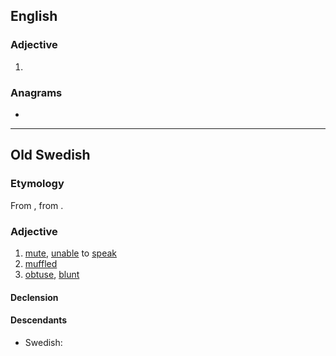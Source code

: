 ==English==

===Adjective===
{{head|en|adjective comparative form}}

# {{en-comparative of|dumb}}

===Anagrams===
* {{anagrams|en|bedrum|bumder}}

----

==Old Swedish==

===Etymology===
From {{inh|gmq-osw|non|dumbr}}, from {{inh|gmq-osw|gem-pro|*dumbaz}}.

===Adjective===
{{head|gmq-osw|adjective}}

# [[mute]], [[unable]] to [[speak]]
# [[muffled]]
# [[obtuse]], [[blunt]]

====Declension====
{{gmq-osw-decl-adj-strong|dumb|nom_sg_neut=dumpt|acc_sg_neut=dumpt}}
{{gmq-osw-decl-adj-weak|dumb}}

====Descendants====
* Swedish: {{l|sv|dum}}